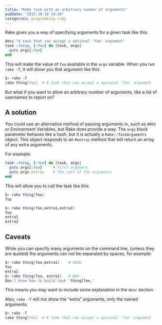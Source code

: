 ```yaml
---
title: "Rake task with an arbitrary number of arguments"
pubDate: "2013-10-18 14:10"
categories: programming ruby
---
```


Rake gives you a way of specifying arguments for a given task like this:

```ruby
desc "A task that can accept a optional 'foo' argument"
task :thing, [:foo] do |task, args|
  puts args[:foo]
end
```

This will make the value of `foo` available in the `args` variable.
When you run `rake -T`, it will show you that argument like this:

```bash
$> rake -T
rake thing[foo]  # A task that can accept a optional 'foo' argument
```

But what if you want to allow an arbitrary number of arguments, like a list of
usernames to report on?

## A solution

You could use an alternative method of passing arguments in, such as `ARGV` or
Environment Variables, but Rake does provide a way.
The `args` block parameter behaves like a hash, but it is actually a
`Rake::TaskArguments` object. This object responds to an `#extras` method that
will return an array of any extra arguments.

For example:

```ruby
task :thing, [:foo] do |task, args|
  puts args[:foo]     # First argument
  puts args.extras    # The rest of the arguments
end
```

This will allow you to call the task like this:

```bash
$> rake thing[foo]
foo

$> rake thing[foo,extra1,extra2]
foo
extra1
extra2
```

## Caveats

While you can specify many arguments on the command line, (unless they are
quoted) the arguments can not be separated by spaces, for example:

```bash
$> rake thing[foo,extra1]    # GOOD
foo
extra1
$> rake thing[foo, extra1]   # BAD
Don't know how to build task 'thing[foo,'
```

This means you may want to include some explanation in the `desc` section.

Also, `rake -T` will not show the "extra" arguments, only the named arguments:

```bash
$> rake -T
rake thing[foo]  # A task that can accept a optional 'foo' argument
```
